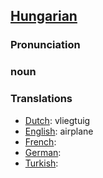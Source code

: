 ==[[Hungarian]]==
===Pronunciation===
=== noun  ===
===Translations===
*[[Dutch]]: vliegtuig
*[[English]]: airplane
*[[French]]: 
*[[German]]: 
*[[Turkish]]: